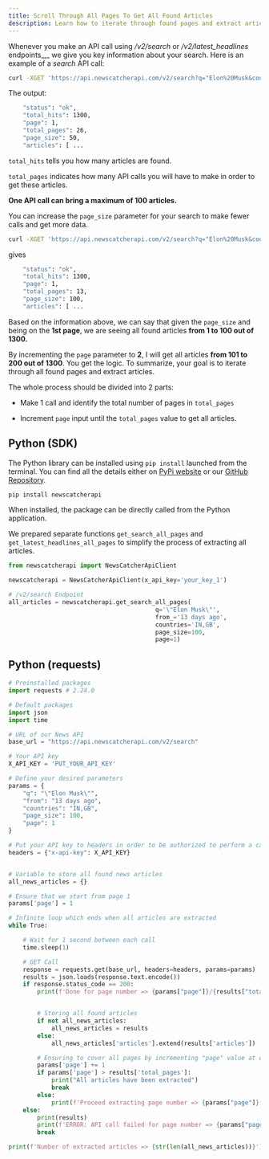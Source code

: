 ```yaml
---
title: Scroll Through All Pages To Get All Found Articles
description: Learn how to iterate through found pages and extract articles
---
```

Whenever you make an API call using _/v2/search_ or _/v2/latest\_headlines_ endpoints_,_ we give you key information about your search. Here is an example of a _search_ API call:

```bash
curl -XGET 'https://api.newscatcherapi.com/v2/search?q="Elon%20Musk&countries=in,GB&from=13%20days%20ago&page_size=50&page=1' -H 'x-api-key: your_key_1'
```


The output:

```bash
    "status": "ok",
    "total_hits": 1300,
    "page": 1,
    "total_pages": 26,
    "page_size": 50,
    "articles": [ ...
```


`total_hits` tells you how many articles are found.

`total_pages` indicates how many API calls you will have to make in order to get these articles.

**One API call can bring a maximum of 100 articles.**

You can increase the `page_size` parameter for your search to make fewer calls and get more data.

```bash
curl -XGET 'https://api.newscatcherapi.com/v2/search?q="Elon%20Musk&countries=in,GB&from=13%20days%20ago&page_size=100&page=1' -H 'x-api-key: your_key_1'
```


gives

```bash
    "status": "ok",
    "total_hits": 1300,
    "page": 1,
    "total_pages": 13,
    "page_size": 100,
    "articles": [ ...
```


Based on the information above, we can say that given the `page_size` and being on the **1st page**, we are seeing all found articles **from 1 to 100 out of 1300.**

By incrementing the `page` parameter to **2**, I will get all articles **from 101 to 200 out of 1300**. You get the logic.
<Info>
    To summarize, your goal is to iterate through all found pages and extract articles.

</Info>

The whole process should be divided into 2 parts:

*   Make 1 call and identify the total number of pages in `total_pages`
    
*   Increment `page` input until the `total_pages` value to get all articles.
    

Python (SDK)
----------------

The Python library can be installed using `pip install` launched from the terminal. You can find all the details either on [PyPi website](https://pypi.org/project/newscatcherapi/) or our [GitHub Repository](https://github.com/NewscatcherAPI/newscatcherapi-sdk-python).

```bash
pip install newscatcherapi
```


When installed, the package can be directly called from the Python application.

We prepared separate functions `get_search_all_pages` and `get_latest_headlines_all_pages` to simplify the process of extracting all articles.

```python
from newscatcherapi import NewsCatcherApiClient

newscatcherapi = NewsCatcherApiClient(x_api_key='your_key_1')

# /v2/search Endpoint
all_articles = newscatcherapi.get_search_all_pages(
                                         q='\"Elon Musk\"',
                                         from_='13 days ago',
                                         countries='IN,GB',
                                         page_size=100,
                                         page=1)
```


Python (requests)
---------------------

```python
# Preinstalled packages
import requests # 2.24.0

# Default packages
import json
import time

# URL of our News API
base_url = "https://api.newscatcherapi.com/v2/search"

# Your API key
X_API_KEY = 'PUT_YOUR_API_KEY'

# Define your desired parameters
params = {
    "q": "\"Elon Musk\"",
    "from": "13 days ago",
    "countries": "IN,GB",
    "page_size": 100,
    "page": 1
}

# Put your API key to headers in order to be authorized to perform a call
headers = {"x-api-key": X_API_KEY}


# Variable to store all found news articles
all_news_articles = {}

# Ensure that we start from page 1
params['page'] = 1

# Infinite loop which ends when all articles are extracted
while True:

    # Wait for 1 second between each call
    time.sleep(1)

    # GET Call
    response = requests.get(base_url, headers=headers, params=params)
    results = json.loads(response.text.encode())
    if response.status_code == 200:
        print(f'Done for page number => {params["page"]}/{results["total_pages"]}')


        # Storing all found articles
        if not all_news_articles:
            all_news_articles = results
        else:
            all_news_articles['articles'].extend(results['articles'])

        # Ensuring to cover all pages by incrementing "page" value at each iteration
        params['page'] += 1
        if params['page'] > results['total_pages']:
            print("All articles have been extracted")
            break
        else:
            print(f'Proceed extracting page number => {params["page"]}')
    else:
        print(results)
        print(f'ERROR: API call failed for page number => {params["page"]}')
        break

print(f'Number of extracted articles => {str(len(all_news_articles))}')

```
